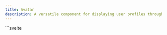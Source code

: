 ```yaml
---
title: Avatar
description: A versatile component for displaying user profiles through images, icons, or initials, with support for customization and fallbacks.
---
```



<Tabs>
  <TabItem label="Preview">
    <AvatarPreview />
  </TabItem>
  <TabItem label="Usage">
    ```svelte
    <script lang="ts">
      import { Avatar, Status, themeConfig } from "@dxdns/feflow"

      const theme = $derived(themeConfig())
    </script>

    <Avatar textFallback="test" />
    <br />
    <Avatar
      src="https://img.odcdn.com.br/cdn-cgi/image/width=1200,height=1200,fit=cover/wp-content/uploads/2023/01/Avatar-Loak.jpg"
      textFallback="test"
    />
    <br />
    <div style="position: relative; display: inline-block;">
      <Avatar
        src="https://avatars.githubusercontent.com/u/26321303?v=4"
        textFallback="test"
        width="150px"
        height="150px"
      />
      <Status
        color="green"
        size="24px"
        style="
        position: absolute;
        top: 0;
        right: 5px;
        border: 2px solid {theme.colors.bg};
        "
      />
    </div>
    ```

  </TabItem>
</Tabs>
